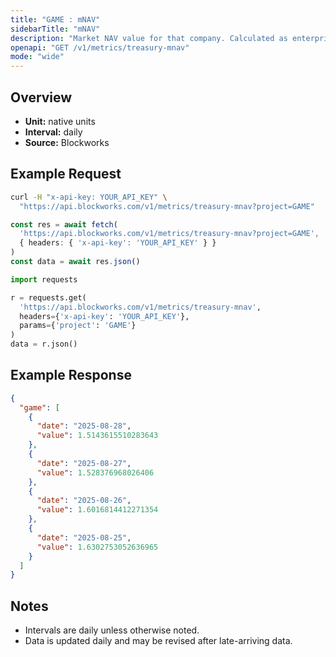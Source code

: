 ```yaml
---
title: "GAME : mNAV"
sidebarTitle: "mNAV"
description: "Market NAV value for that company. Calculated as enterprise value / NAV"
openapi: "GET /v1/metrics/treasury-mnav"
mode: "wide"
---
```


## Overview

- **Unit:** native units
- **Interval:** daily
- **Source:** Blockworks

## Example Request

<CodeGroup>

```bash cURL
curl -H "x-api-key: YOUR_API_KEY" \
  "https://api.blockworks.com/v1/metrics/treasury-mnav?project=GAME"
```

```typescript TypeScript
const res = await fetch(
  'https://api.blockworks.com/v1/metrics/treasury-mnav?project=GAME',
  { headers: { 'x-api-key': 'YOUR_API_KEY' } }
)
const data = await res.json()
```

```python Python
import requests

r = requests.get(
  'https://api.blockworks.com/v1/metrics/treasury-mnav',
  headers={'x-api-key': 'YOUR_API_KEY'},
  params={'project': 'GAME'}
)
data = r.json()
```

</CodeGroup>

## Example Response

```json
{
  "game": [
    {
      "date": "2025-08-28",
      "value": 1.5143615510283643
    },
    {
      "date": "2025-08-27",
      "value": 1.528376968026406
    },
    {
      "date": "2025-08-26",
      "value": 1.6016814412271354
    },
    {
      "date": "2025-08-25",
      "value": 1.6302753052636965
    }
  ]
}
```

## Notes
- Intervals are daily unless otherwise noted.
- Data is updated daily and may be revised after late-arriving data.
